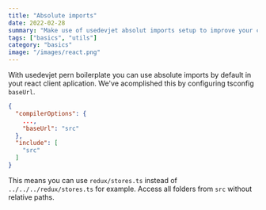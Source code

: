 ```yaml
---
title: "Absolute imports"
date: 2022-02-28
summary: "Make use of usedevjet absolut imports setup to improve your code speed"
tags: ["basics", "utils"]
category: "basics"
image: "/images/react.png"
---
```


With usedevjet pern boilerplate you can use absolute imports by default in yout react client aplication. We've acomplished this by configuring tsconfig `baseUrl`.

```json:tsconfig.json {4,7}
{
  "compilerOptions": {
    ...,
    "baseUrl": "src"
  },
  "include": [
    "src"
  ]
}
```

This means you can use `redux/stores.ts` instead of `../../../redux/stores.ts` for example. Access all folders from `src` without relative paths.
